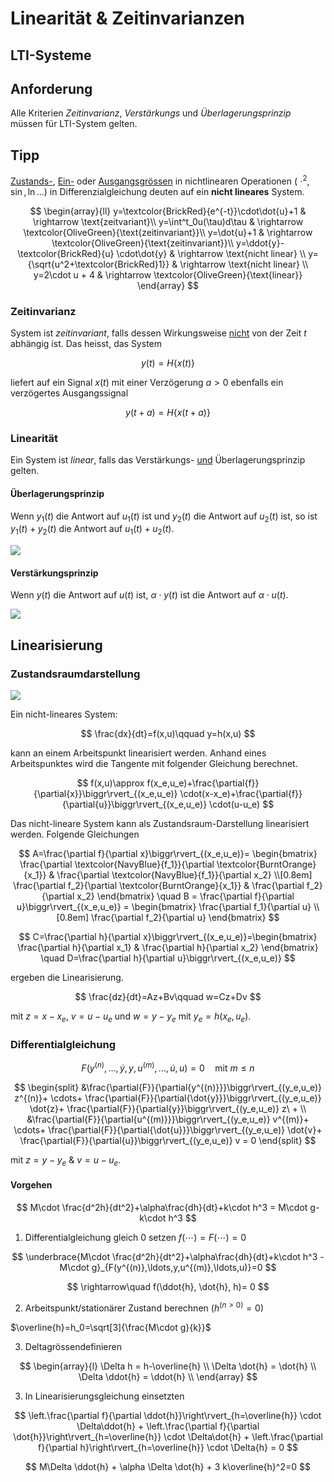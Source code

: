# Linearität & Zeitinvarianzen

## LTI-Systeme

::: callout-important
## Anforderung

Alle Kriterien *Zeitinvarianz*, *Verstärkungs* und *Überlagerungsprinzip* müssen für LTI-System gelten.
:::

::: callout-tip
## Tipp

[Zustands-]{.underline}, [Ein-]{.underline} oder [Ausgangsgrössen]{.underline} in nichtlinearen Operationen ( $\cdot^2,\sin,\ln\ldots$) in Differenzialgleichung deuten auf ein **nicht lineares** System.

$$ \begin{array}{ll} y=\textcolor{BrickRed}{e^{-t}}\cdot\dot{u}+1 & \rightarrow \text{zeitvariant}\\ y=\int^t_0u(\tau)d\tau & \rightarrow \textcolor{OliveGreen}{\text{zeitinvariant}}\\ y=\dot{u}+1 & \rightarrow \textcolor{OliveGreen}{\text{zeitinvariant}}\\ y=\ddot{y}-\textcolor{BrickRed}{u} \cdot\dot{y} & \rightarrow \text{nicht linear} \\ y={\sqrt{u^2+\textcolor{BrickRed}1}} & \rightarrow \text{nicht linear} \\ y=2\cdot u + 4 & \rightarrow \textcolor{OliveGreen}{\text{linear}} \end{array} $$
:::

### Zeitinvarianz

System ist *zeitinvariant*, falls dessen Wirkungsweise [nicht]{.underline} von der Zeit $t$ abhängig ist. Das heisst, das System

$$ y(t) = H\{x(t)\} $$

liefert auf ein Signal $x(t)$ mit einer Verzögerung $a>0$ ebenfalls ein verzögertes Ausgangssignal

$$ y(t+a)=H\{x(t+a)\} $$

### Linearität

Ein System ist *linear*, falls das Verstärkungs- [und]{.underline} Überlagerungsprinzip gelten.

#### Überlagerungsprinzip

Wenn $y_1(t)$ die Antwort auf $u_1(t)$ ist und $y_2(t)$ die Antwort auf $u_2(t)$ ist, so ist $y_1(t) + y_2(t)$ die Antwort auf $u_1(t) + u_2(t)$.

![](images/%C3%BCberlagerungsprinzip.png){fig-align="center"}

#### Verstärkungsprinzip

Wenn $y(t)$ die Antwort auf $u(t)$ ist, $\alpha\cdot y(t)$ ist die Antwort auf $\alpha\cdot u(t)$.

![](images/verst%C3%A4rkungsprinzip.png){fig-align="center"}

## Linearisierung

### Zustandsraumdarstellung

```{=latex}
\begin{tikzpicture}

\node (ueStart) at (-1,0) {};
\node (uStart) at (-1,-2) {};
\node (yEnd) at (6,-2) {};
\node[dot] (uDot) at (0,0) {};
\node[box] (nonlinearBox) at (2.5,0) {$\begin{matrix}\frac{dx}{dt} = f(x_e,u_e) = 0 \\y_e=h(x_e,u_e)\end{matrix}$};
\node[sum] (sumWY)  at (5,-2) {+};
\node[sum] (sumUUe) at (0,-2) {+};
\node[box] (linearBox) at (2.5,-2) {$\begin{matrix}\frac{dz}{dt} = Az+Bv \\w = Cz + Dv\end{matrix}$};
\draw  (ueStart) -- node[above left]{$u_e$} (uDot);
\draw[-{>[scale=1.5]}] (uDot) -- (nonlinearBox);
\draw[-{>[scale=1.5]}] (uDot) -- node[below=0.55cm, left]{$-$} (sumUUe);
\draw[-{>[scale=1.5]}] (uStart) -- node[above left]{$u$} (sumUUe);
\draw[-{>[scale=1.5]}] (sumUUe) -- node[above]{$v$} (linearBox);
\draw[-{>[scale=1.5]}] (nonlinearBox) -| node[above left]{$y_e$} node[below=1.5cm, left]{$+$} (sumWY);
\draw[-{>[scale=1.5]}] (linearBox) -- node[above]{$w$} (sumWY);
\draw[-{>[scale=1.5]}] (sumWY) -- node[right=0.3cm]{$y$} (yEnd);
\end{tikzpicture}
```
![](images/paste-3.png)

Ein nicht-lineares System:

$$
\frac{dx}{dt}=f(x,u)\qquad y=h(x,u)
$$

kann an einem Arbeitspunkt linearisiert werden. Anhand eines Arbeitspunktes wird die Tangente mit folgender Gleichung berechnet.

$$
f(x,u)\approx f(x_e,u_e)+\frac{\partial{f}}{\partial{x}}\biggr\rvert_{(x_e,u_e)} \cdot(x-x_e)+\frac{\partial{f}}{\partial{u}}\biggr\rvert_{(x_e,u_e)} \cdot(u-u_e)
$$

Das nicht-lineare System kann als Zustandsraum-Darstellung linearisiert werden. Folgende Gleichungen

$$
A=\frac{\partial f}{\partial x}\biggr\rvert_{(x_e,u_e)}=
\begin{bmatrix}
\frac{\partial \textcolor{NavyBlue}{f_1}}{\partial \textcolor{BurntOrange}{x_1}} &
\frac{\partial \textcolor{NavyBlue}{f_1}}{\partial x_2} \\[0.8em]
\frac{\partial f_2}{\partial \textcolor{BurntOrange}{x_1}} &
\frac{\partial f_2}{\partial x_2}
\end{bmatrix}
\quad B = \frac{\partial f}{\partial u}\biggr\rvert_{(x_e,u_e)} = \begin{bmatrix}
\frac{\partial f_1}{\partial u} \\[0.8em]
\frac{\partial f_2}{\partial u}
\end{bmatrix}
$$

$$
C=\frac{\partial h}{\partial x}\biggr\rvert_{(x_e,u_e)}=\begin{bmatrix}
\frac{\partial h}{\partial x_1} & \frac{\partial h}{\partial x_2}
\end{bmatrix}
\quad D=\frac{\partial h}{\partial u}\biggr\rvert_{(x_e,u_e)}
$$

ergeben die Linearisierung.

$$
\frac{dz}{dt}=Az+Bv\qquad w=Cz+Dv
$$

mit $z=x-x_e$, $v=u-u_e$ und $w=y-y_e$ mit $y_e=h(x_e,u_e)$.

### Differentialgleichung

$$
F(y^{(n)},\ldots,\dot{y},y,u^{(m)},\ldots,\dot{u},u)=0\quad\text{mit } m\leq n
$$

$$
\begin{split} 
&\frac{\partial{F}}{\partial{y^{(n)}}}\biggr\rvert_{(y_e,u_e)} z^{(n)}+ 
 \cdots+ 
 \frac{\partial{F}}{\partial{\dot{y}}}\biggr\rvert_{(y_e,u_e)} \dot{z}+ 
 \frac{\partial{F}}{\partial{y}}\biggr\rvert_{(y_e,u_e)} z\ + \\
&\frac{\partial{F}}{\partial{u^{(m)}}}\biggr\rvert_{(y_e,u_e)} v^{(m)}+
 \cdots+ 
 \frac{\partial{F}}{\partial{\dot{u}}}\biggr\rvert_{(y_e,u_e)} \dot{v}+
 \frac{\partial{F}}{\partial{u}}\biggr\rvert_{(y_e,u_e)} v = 0 
\end{split}
$$

mit $z=y-y_e$ & $v=u-u_e$.

::: callout-tip
#### Vorgehen

$$
M\cdot \frac{d^2h}{dt^2}+\alpha\frac{dh}{dt}+k\cdot h^3 = M\cdot g-k\cdot h^3
$$

1.  Differentialgleichung gleich $0$ setzen $f(\cdots)=F(\cdots)=0$

$$
\underbrace{M\cdot \frac{d^2h}{dt^2}+\alpha\frac{dh}{dt}+k\cdot h^3 - M\cdot g}_{F(y^{(n)},\ldots,y,u^{(m)},\ldots,u)}=0
$$

$$
\rightarrow\quad f(\ddot{h}, \dot{h}, h)= 0
$$

2.  Arbeitspunkt/stationärer Zustand berechnen ($h^{(n>0)}=0$)

$\overline{h}=h_0=\sqrt[3]{\frac{M\cdot g}{k}}$

3.  Deltagrössendefinieren

$$
\begin{array}{l}
\Delta h = h-\overline{h} \\
\Delta \dot{h} = \dot{h} \\
\Delta \ddot{h} = \ddot{h} \\
\end{array}
$$

3.  In Linearisierungsgleichung einsetzten

$$
\left.\frac{\partial f}{\partial \ddot{h}}\right\rvert_{h=\overline{h}} \cdot \Delta\ddot{h} + \left.\frac{\partial f}{\partial \dot{h}}\right\rvert_{h=\overline{h}} \cdot \Delta\dot{h} + \left.\frac{\partial f}{\partial h}\right\rvert_{h=\overline{h}} \cdot \Delta{h} = 0
$$

$$
M\Delta \ddot{h} + \alpha \Delta \dot{h} + 3 k\overline{h}^2=0
$$

:::
